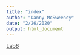 ```yaml
---
title: "index"
author: "Danny McSweeney"
date: "2/26/2020"
output: html_document
---
```


[Lab6](Lab2b_McSweeney.html)

